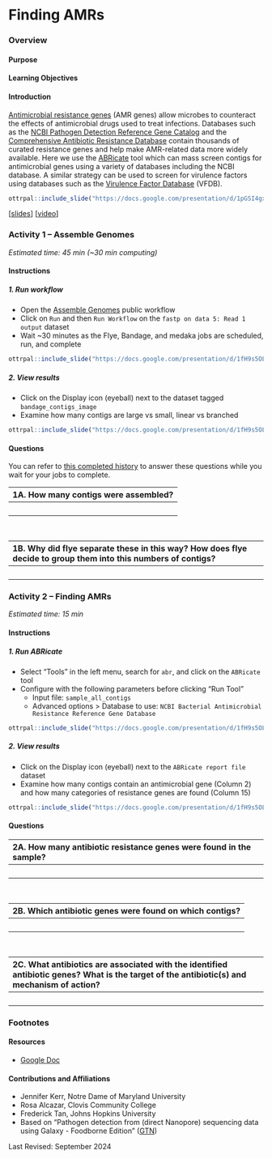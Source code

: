 # Finding AMRs

### Overview {-}

#### Purpose {-}

#### Learning Objectives {-}

#### Introduction {-}

[Antimicrobial resistance genes](https://en.wikipedia.org/wiki/Antimicrobial_resistance) (AMR genes) allow microbes to counteract the effects of antimicrobial drugs used to treat infections.
Databases such as the [NCBI Pathogen Detection Reference Gene Catalog](https://www.ncbi.nlm.nih.gov/pathogens/antimicrobial-resistance) and the [Comprehensive Antibiotic Resistance Database](https://card.mcmaster.ca) contain thousands of curated resistance genes and help make AMR-related data more widely available.
Here we use the [ABRicate](https://github.com/tseemann/abricate) tool which can mass screen contigs for antimicrobial genes using a variety of databases including the NCBI database.
A similar strategy can be used to screen for virulence factors using databases such as the [Virulence Factor Database](https://pubmed.gov/34850947) (VFDB).

```r
ottrpal::include_slide("https://docs.google.com/presentation/d/1pGSI4gxjeCLLakuwgSW0V7EuGT4F6av-CYMkqpcnlDE/edit#slide=id.g35f391192_00")
```

[[slides](https://docs.google.com/presentation/d/1pGSI4gxjeCLLakuwgSW0V7EuGT4F6av-CYMkqpcnlDE){target="_blank"}]
[[video](https://drive.google.com/file/d/11qoAymp6GNpW5ftRnLP7oj_nX2HzABzk){target="_blank"}]

### **Activity 1** -- Assemble Genomes {-}

*Estimated time: 45 min (~30 min computing)*

#### Instructions {-}

##### 1. Run workflow {-}

- Open the [Assemble Genomes](https://usegalaxy.org/u/cutsort/w/assemble-genomes){target="_blank"} public workflow
- Click on `Run` and then `Run Workflow` on the `fastp on data 5: Read 1 output` dataset
- Wait ~30 minutes as the Flye, Bandage, and medaka jobs are scheduled, run, and complete

```r
ottrpal::include_slide("https://docs.google.com/presentation/d/1fH9s5OLcRF5meZtFWTJe89RFvJSh125kdjhdqp5smqA/edit#slide=id.g2f6b21b1164_0_74")
```

##### 2. View results {-}

- Click on the Display icon (eyeball) next to the dataset tagged `bandage_contigs_image`
- Examine how many contigs are large vs small, linear vs branched

```r
ottrpal::include_slide("https://docs.google.com/presentation/d/1fH9s5OLcRF5meZtFWTJe89RFvJSh125kdjhdqp5smqA/edit#slide=id.g2f6b21b1164_0_98")
```

#### Questions {-}

You can refer to [this completed history](https://usegalaxy.org/u/cutsort/h/finding-amrs-complete){target="_blank"} to answer these questions while you wait for your jobs to complete.

| 1A. How many contigs were assembled? |
|:-|
| <br> |

<br>

| 1B. Why did flye separate these in this way? How does flye decide to group them into this numbers of contigs? |
|:-|
| <br> |

### **Activity 2** -- Finding AMRs {-}

*Estimated time: 15 min*

#### Instructions {-}

##### 1. Run ABRicate {-}

- Select "Tools" in the left menu, search for `abr`, and click on the `ABRicate` tool
- Configure with the following parameters before clicking "Run Tool"
  - Input file: `sample_all_contigs`
  - Advanced options > Database to use: `NCBI Bacterial Antimicrobial Resistance Reference Gene Database`

```r
ottrpal::include_slide("https://docs.google.com/presentation/d/1fH9s5OLcRF5meZtFWTJe89RFvJSh125kdjhdqp5smqA/edit#slide=id.g2f6b21b1164_0_104")
```

##### 2. View results {-}

- Click on the Display icon (eyeball) next to the `ABRicate report file` dataset
- Examine how many contigs contain an antimicrobial gene (Column 2) and how many categories of resistance genes are found (Column 15)

```r
ottrpal::include_slide("https://docs.google.com/presentation/d/1fH9s5OLcRF5meZtFWTJe89RFvJSh125kdjhdqp5smqA/edit#slide=id.g2f6b21b1164_0_109")
```

#### Questions {-}

| 2A. How many antibiotic resistance genes were found in the sample? |
|:-|
| <br> |

<br>

| 2B. Which antibiotic genes were found on which contigs? |
|:-|
| <br> |

<br>

| 2C. What antibiotics are associated with the identified antibiotic genes?  What is the target of the antibiotic(s) and mechanism of action? |
|:-|
| <br> |

### Footnotes {-}

#### Resources {-}

- [Google Doc](https://docs.google.com/document/d/181wPtZti_a4RMgKeQXuLPcNjAIrxg4DX)

#### Contributions and Affiliations {-}

- Jennifer Kerr, Notre Dame of Maryland University
- Rosa Alcazar, Clovis Community College
- Frederick Tan, Johns Hopkins University
- Based on "Pathogen detection from (direct Nanopore) sequencing data using Galaxy - Foodborne Edition" ([GTN](https://gxy.io/GTN:T00393))

Last Revised: September 2024
